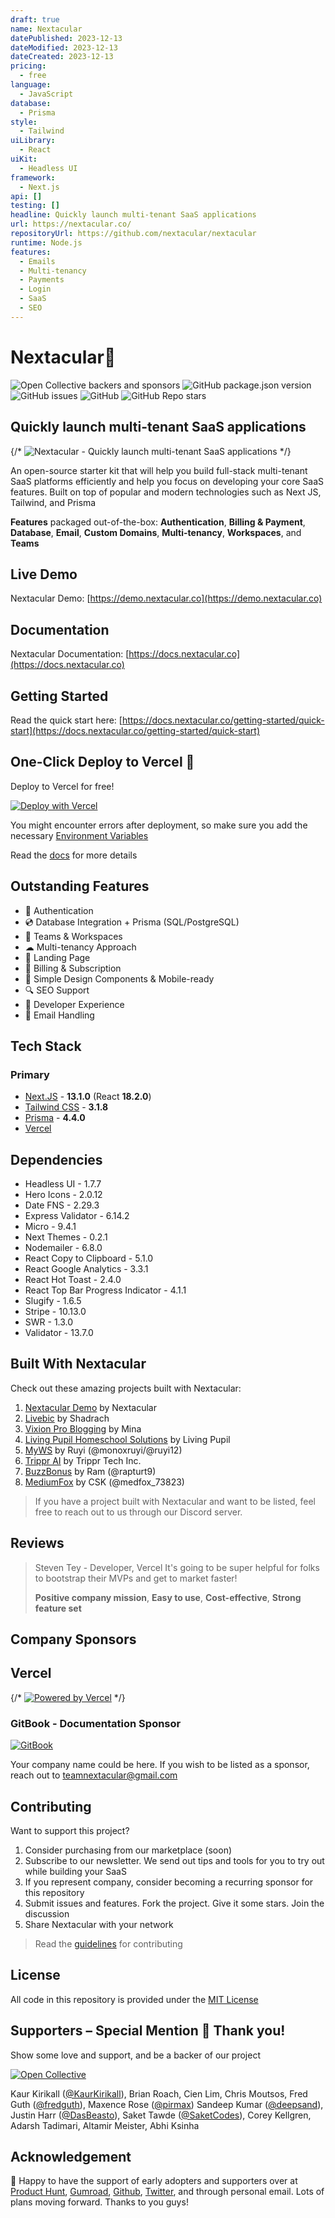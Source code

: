 ```yaml
---
draft: true
name: Nextacular
datePublished: 2023-12-13
dateModified: 2023-12-13
dateCreated: 2023-12-13
pricing:
  - free
language:
  - JavaScript
database:
  - Prisma
style:
  - Tailwind
uiLibrary:
  - React
uiKit:
  - Headless UI
framework:
  - Next.js
api: []
testing: []
headline: Quickly launch multi-tenant SaaS applications
url: https://nextacular.co/
repositoryUrl: https://github.com/nextacular/nextacular
runtime: Node.js
features:
  - Emails
  - Multi-tenancy
  - Payments
  - Login
  - SaaS
  - SEO
---
```


# Nextacular🌙

![Open Collective backers and sponsors](https://img.shields.io/opencollective/all/nextacular) ![GitHub package.json version](https://img.shields.io/github/package-json/v/nextacular/nextacular) ![GitHub issues](https://img.shields.io/github/issues/nextacular/nextacular) ![GitHub](https://img.shields.io/github/license/nextacular/nextacular) ![GitHub Repo stars](https://img.shields.io/github/stars/nextacular/nextacular?style=social)

## Quickly launch multi-tenant SaaS applications

{/* ![Nextacular - Quickly launch multi-tenant SaaS applications](./public/images/seo-cover.png) */}

An open-source starter kit that will help you build full-stack multi-tenant SaaS platforms efficiently and help you focus on developing your core SaaS features. Built on top of popular and modern technologies such as Next JS, Tailwind, and Prisma

**Features** packaged out-of-the-box: **Authentication**, **Billing & Payment**, **Database**, **Email**, **Custom Domains**, **Multi-tenancy**, **Workspaces**, and **Teams**

## Live Demo

Nextacular Demo: [https://demo.nextacular.co](https://demo.nextacular.co)

## Documentation

Nextacular Documentation: [https://docs.nextacular.co](https://docs.nextacular.co)

## Getting Started

Read the quick start here: [https://docs.nextacular.co/getting-started/quick-start](https://docs.nextacular.co/getting-started/quick-start)

## One-Click Deploy to Vercel 🚀

Deploy to Vercel for free!

[![Deploy with Vercel](https://vercel.com/button)](https://vercel.com/new/clone?repository-url=https%3A%2F%2Fgithub.com%2Fnextacular%2Fnextacular&env=APP_URL,NEXTAUTH_SECRET,DATABASE_URL,SHADOW_DATABASE_URL,EMAIL_FROM,EMAIL_SERVER_USER,EMAIL_SERVER_PASSWORD,EMAIL_SERVICE,NEXT_PUBLIC_VERCEL_IP_ADDRESS&project-name=nextacular&repo-name=nextacular&demo-title=Nextacular%20-%20Your%20Next%20SaaS%20Project&demo-description=Nextacular%20is%20an%20open-source%20starter%20kit%20that%20will%20help%20you%20build%20SaaS%20platforms%20efficiently%20and%20focus%20on%20developing%20your%20core%20SaaS%20features.&demo-url=https%3A%2F%2Fdemo.nextacular.co&demo-image=https%3A%2F%2Fnextacular.co%2Fimages%2Fseo-cover.png)

You might encounter errors after deployment, so make sure you add the necessary [Environment Variables](https://docs.nextacular.co/customization/environment-variables)

Read the [docs](https://docs.nextacular.co) for more details

## Outstanding Features

- 🔐 Authentication
- 💿 Database Integration + Prisma (SQL/PostgreSQL)
- 🤝 Teams & Workspaces
- ☁ Multi-tenancy Approach
- 📜 Landing Page
- 💸 Billing & Subscription
- 📱 Simple Design Components & Mobile-ready
- 🔍 SEO Support
- 👾 Developer Experience
- 💌 Email Handling

## Tech Stack

### Primary

- [Next.JS](https://nextjs.org) - **13.1.0** (React **18.2.0**)
- [Tailwind CSS](https://tailwindcss.com) - **3.1.8**
- [Prisma](https://prisma.io) - **4.4.0**
- [Vercel](https://vercel.com)

## Dependencies

- Headless UI - 1.7.7
- Hero Icons - 2.0.12
- Date FNS - 2.29.3
- Express Validator - 6.14.2
- Micro - 9.4.1
- Next Themes - 0.2.1
- Nodemailer - 6.8.0
- React Copy to Clipboard - 5.1.0
- React Google Analytics - 3.3.1
- React Hot Toast - 2.4.0
- React Top Bar Progress Indicator - 4.1.1
- Slugify - 1.6.5
- Stripe - 10.13.0
- SWR - 1.3.0
- Validator - 13.7.0

## Built With Nextacular

Check out these amazing projects built with Nextacular:

1. [Nextacular Demo](https://demo.nextacular.co) by Nextacular
2. [Livebic](https://livebic.com/) by Shadrach
3. [Vixion Pro Blogging](https://vixion.pro) by Mina
4. [Living Pupil Homeschool Solutions](https://livingpupilhomeschool.com) by Living Pupil
5. [MyWS](https://myws.dev) by Ruyi (@monoxruyi/@ruyi12)
6. [Trippr AI](https://ai.trippr.travel) by Trippr Tech Inc.
7. [BuzzBonus](https://buzzbonus.tech) by Ram (@rapturt9)
8. [MediumFox](https://mediumfox.com) by CSK (@medfox_73823)

> If you have a project built with Nextacular and want to be listed, feel free to reach out to us through our Discord server.

## Reviews

> Steven Tey - Developer, Vercel
> It's going to be super helpful for folks to bootstrap their MVPs and get to market faster!
>
> **Positive company mission**, **Easy to use**, **Cost-effective**, **Strong feature set**

## Company Sponsors

## Vercel

{/* [![Powered by Vercel](./public/images/powered-by-vercel.svg)](https://vercel.com/?utm_source=nextacular&utm_campaign=oss) */}

### GitBook - Documentation Sponsor

[![GitBook](https://www.vectorlogo.zone/logos/gitbook/gitbook-ar21.svg)](https://gitbook.com)

Your company name could be here. If you wish to be listed as a sponsor, reach out to [teamnextacular@gmail.com](mailto:teamnextacular.com)

## Contributing

Want to support this project?

1. Consider purchasing from our marketplace (soon)
2. Subscribe to our newsletter. We send out tips and tools for you to try out while building your SaaS
3. If you represent company, consider becoming a recurring sponsor for this repository
4. Submit issues and features. Fork the project. Give it some stars. Join the discussion
5. Share Nextacular with your network

> Read the [guidelines](CONTRIBUTING.md) for contributing

## License

All code in this repository is provided under the [MIT License](LICENSE)

## Supporters – Special Mention 🎉 Thank you!

Show some love and support, and be a backer of our project

[![Open Collective](https://www.vectorlogo.zone/logos/opencollective/opencollective-ar21.svg)](https://opencollective.com/nextacular)

Kaur Kirikall ([@KaurKirikall](https://twitter.com/KaurKirikall)), Brian Roach, Cien Lim, Chris Moutsos, Fred Guth ([@fredguth](https://twitter.com/fredguth)), Maxence Rose ([@pirmax](https://twitter.com/pirmax)) Sandeep Kumar ([@deepsand](https://twitter.com/deepsand)), Justin Harr ([@DasBeasto](https://twitter.com/dasbeasto)), Saket Tawde ([@SaketCodes](https://twitter.com/SaketCodes)), Corey Kellgren, Adarsh Tadimari, Altamir Meister, Abhi Ksinha

## Acknowledgement

🙏 Happy to have the support of early adopters and supporters over at [Product Hunt](https://www.producthunt.com/posts/nextacular), [Gumroad](https://arjayosma.gumroad.com/l/nextacular), [Github](https://github.com/nextacular/nextacular), [Twitter](https://twitter.com/nextacular), and through personal email. Lots of plans moving forward. Thanks to you guys!
